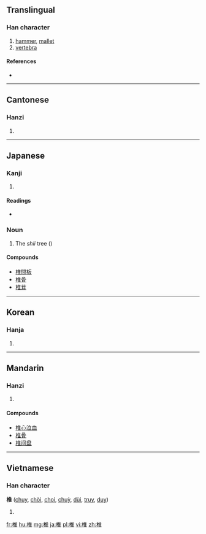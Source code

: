 ==Translingual==

===Han character===
{{Han char|rn=75|rad=木|as=08|sn=12|four=4091<sub>4</sub>|canj=木人土 (DOG)}}

# [[hammer]], [[mallet]]
# [[vertebra]]

====References====
* {{Han ref|kx=0536.110|dkj=15024|dj=0924.010|hdz=21233.100|uh=690E|ud=26894|bh=B4D5|bd=46293}}

----

==Cantonese==

===Hanzi===
{{yue-hanzi|jyut=|y=cheui4, jeui1}}

# {{defn|lang=yue|sort=木08}}

----

==Japanese==

===Kanji===
{{ja-kanji|grade=|rs=木08}}

# {{defn|lang=ja|sort=木08}}

====Readings====
* {{ja-readings|on=[[つい]] (tsui), [[すい]] (sui)|kun=[[つち]] (tsuchi), [[うつ]] (utsu), [[しい]] (shii)}}

===Noun===
{{ja-noun|しい}}

# The ''shii'' tree ({{taxlink|Castanopsis cuspidata|species}})

====Compounds====
* [[椎間板]]
* [[椎骨]]
* [[椎茸]]
----

==Korean==

===Hanja===
{{ko-hanja|hangeul=[[추]]|eumhun=|rv=chu|mr=ch'u|y=chwu}}

# {{defn|lang=ko|sort=木08}}

----

==Mandarin==

===Hanzi===
{{cmn-hanzi|pin=[[zhuī]] ([[zhui1]]), [[chuí]] ([[chui2]])|wg=chui<sup>1</sup>}}

# {{defn|lang=cmn|sort=木08}}

====Compounds====
* [[椎心泣血]]
* [[椎骨]]
* [[椎间盘]]

----

==Vietnamese==

===Han character===
'''椎''' ([[chuy]], [[chòi]], [[choi]], [[chuỳ]], [[dùi]], [[truy]], [[duy]])

# {{defn|vi}}

[[fr:椎]]
[[hu:椎]]
[[mg:椎]]
[[ja:椎]]
[[pl:椎]]
[[vi:椎]]
[[zh:椎]]